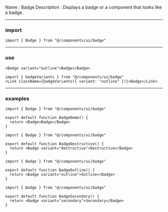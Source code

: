 Name : Badge
Description : Displays a badge or a component that looks like a badge.

---

### import

```
import { Badge } from "@/components/ui/badge"
```

---

### use

```badge.mdx
<Badge variant="outline">Badge</Badge>
```

```badge.mdx
import { badgeVariants } from "@/components/ui/badge"
<Link className={badgeVariants({ variant: "outline" })}>Badge</Link>
```

---

### examples

```badge-demo.tsx
import { Badge } from "@/components/ui/badge"

export default function BadgeDemo() {
  return <Badge>Badge</Badge>
}
```

```badge-destructive.tsx
import { Badge } from "@/components/ui/badge"

export default function BadgeDestructive() {
  return <Badge variant="destructive">Destructive</Badge>
}
```

```badge-outline.tsx
import { Badge } from "@/components/ui/badge"

export default function BadgeOutline() {
  return <Badge variant="outline">Outline</Badge>
}
```

```badge-secondary.tsx
import { Badge } from "@/components/ui/badge"

export default function BadgeSecondary() {
  return <Badge variant="secondary">Secondary</Badge>
}
```
